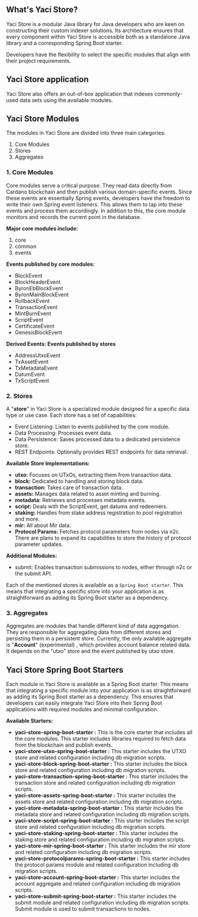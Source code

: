 ## What's Yaci Store?

Yaci Store is a modular Java library for Java developers who are keen on constructing their custom indexer solutions.
Its architecture ensures that every component within Yaci Store is accessible both as a standalone Java library and a
corresponding Spring Boot starter.

Developers have the flexibility to select the specific modules that align with their project requirements.

## Yaci Store application

Yaci Store also offers an out-of-box application that indexes commonly-used data sets using the available modules.

## Yaci Store Modules

The modules in Yaci Store are divided into three main categories:

1. Core Modules
2. Stores
3. Aggregates

### 1. Core Modules

Core modules serve a critical purpose. They read data directly from Cardano blockchain and then publish various domain-specific events.
Since these events are essentially Spring events, developers have the freedom to write their own Spring event listeners.
This allows them to tap into these events and process them accordingly. In addition to this, the core module monitors and records
the current point in the database.

**Major core modules include:**
1. core
2. common
3. events

**Events published by core modules:**

- BlockEvent
- BlockHeaderEvent
- ByronEbBlockEvent
- ByronMainBlockEvent
- RollbackEvent
- TransactionEvent
- MintBurnEvent
- ScriptEvent
- CertificateEvent
- GenesisBlockEvent

**Derived Events: Events published by stores**
- AddressUtxoEvent
- TxAssetEvent
- TxMetadataEvent
- DatumEvent
- TxScriptEvent

### 2. Stores

A "**store**" in Yaci Store is a specialized module designed for a specific data type or use case. Each store has a set of capabilities:

- Event Listening: Listen to events published by the core module.
- Data Processing: Processes event data.
- Data Persistence: Saves processed data to a dedicated persistence store.
- REST Endpoints: Optionally provides REST endpoints for data retrieval.

**Available Store Implementations:**

- **utxo:** Focuses on UTxOs, extracting them from transaction data.
- **block:** Dedicated to handling and storing block data.
- **transaction:** Takes care of transaction data.
- **assets:** Manages data related to asset minting and burning.
- **metadata:** Retrieves and processes metadata events.
- **script:** Deals with the ScriptEvent, get datums and redeemers.
- **staking:** Handles from stake address registration to pool registration and more.
- **mir:** All about Mir data.
- **Protocol Params:** Fetches protocol parameters from nodes via n2c. There are plans to expand its capabilities to store the history of protocol parameter updates.

**Additional Modules:**
- submit: Enables transaction submissions to nodes, either through n2c or the submit API.

Each of the mentioned stores is available as a ``Spring Boot starter``. This means that integrating a specific store into your
application is as straightforward as adding its Spring Boot starter as a dependency.

### 3. Aggregates

Aggregates are modules that handle different kind of data aggregation. They are responsible for aggregating data from different stores and persisting them in a persistent store.
Currently, the only available aggregate is "**Account**" (experimental) , which provides account balance related data. It depends on the "utxo" store and the event published by utxo store.

## Yaci Store Spring Boot Starters

Each module in Yaci Store is available as a Spring Boot starter. This means that integrating a specific module into your
application is as straightforward as adding its Spring Boot starter as a dependency. This ensures that developers can
easily integrate Yaci Store into their Spring Boot applications with required modules and minimal configuration.

**Available Starters:**

- **yaci-store-spring-boot-starter :** This is the core starter that includes all the core modules. This starter includes libraries
required to fetch data from the blockchain and publish events.
- **yaci-store-utxo-spring-boot-starter :** This starter includes the UTXO store and related configuration including db migration scripts.
- **yaci-store-block-spring-boot-starter :** This starter includes the block store and related configuration including db migration scripts.
- **yaci-store-transaction-spring-boot-starter :** This starter includes the transaction store and related configuration including db migration scripts.
- **yaci-store-assets-spring-boot-starter :** This starter includes the assets store and related configuration including db migration scripts.
- **yaci-store-metadata-spring-boot-starter :** This starter includes the metadata store and related configuration including db migration scripts.
- **yaci-store-script-spring-boot-starter :** This starter includes the script store and related configuration including db migration scripts.
- **yaci-store-staking-spring-boot-starter :** This starter includes the staking store and related configuration including db migration scripts.
- **yaci-store-mir-spring-boot-starter :** This starter includes the mir store and related configuration including db migration scripts.
- **yaci-store-protocolparams-spring-boot-starter :** This starter includes the protocol params module and related configuration including db migration scripts.
- **yaci-store-account-spring-boot-starter :** This starter includes the account aggregate and related configuration including db migration scripts.
- **yaci-store-submit-spring-boot-starter :** This starter includes the submit module and related configuration including db migration scripts. Submit module is used to submit transactions to nodes.


